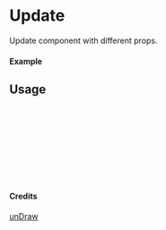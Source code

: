
<Meta of={Update} title="unDraw/Update" />

# Update

Update component with different props.

#### Example

<Canvas of={Update.Primary} />

## Usage

```ts
import { Update } from "yadl-ui";

const Example = () => {
  return (
      <Update />
  );
};

export default Example;
```

#### Credits
[unDraw](https://undraw.co/illustrations)
